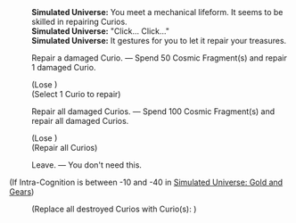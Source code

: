 {{Dialogue Start}}
:'''Simulated Universe:''' You meet a mechanical lifeform. It seems to be skilled in repairing Curios.
:'''Simulated Universe:''' "Click... Click..."
:'''Simulated Universe:''' It gestures for you to let it repair your treasures.
:{{DIcon|Star}} Repair a damaged Curio. &mdash; Spend 50 Cosmic Fragment(s) and repair 1 damaged Curio.
:;(Lose {{Item|Cosmic Fragment|20|x=50}})
:;(Select 1 Curio to repair)
:{{DIcon|Star}} Repair all damaged Curios. &mdash; Spend 100 Cosmic Fragment(s) and repair all damaged Curios.
:;(Lose {{Item|Cosmic Fragment|20|x=100}})
:;(Repair all Curios)
:{{DIcon|Star}} Leave. &mdash; You don't need this.
;(If Intra-Cognition is between -10 and -40 in [[Simulated Universe: Gold and Gears]])
:{{SU Special Dialogue|Erudition|Make all inorganic life fall for you with your irresistible charm!|Replace all damaged Curios with random ones.}}
:;(Replace all destroyed Curios with Curio(s)&colon; {{tx}}<!--ID: 0-->)
{{Dialogue End}}